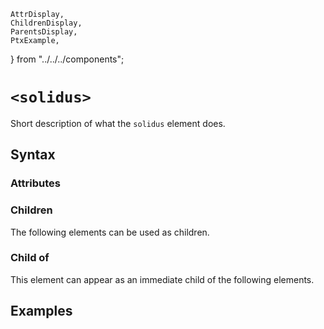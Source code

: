     AttrDisplay,
    ChildrenDisplay,
    ParentsDisplay,
    PtxExample,
} from "../../../components";

# `<solidus>`

Short description of what the `solidus` element does.

## Syntax

### Attributes

<AttrDisplay name="solidus" />

### Children

The following elements can be used as children.

<ChildrenDisplay name="solidus" />

### Child of

This element can appear as an immediate child of the following elements.

<ParentsDisplay name="solidus" />

## Examples

    